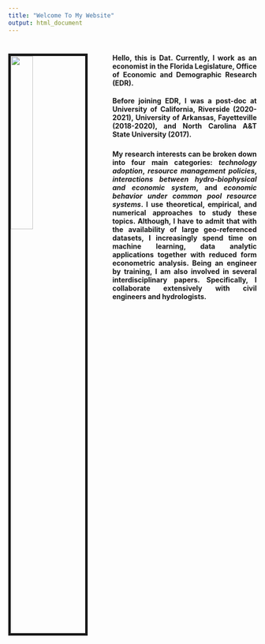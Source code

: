 ```yaml
---
title: "Welcome To My Website"
output: html_document
---
```


#
#
<link rel="stylesheet" href="style.css" type="text/css">

<img src="images/My_profile_pic.jpg" style="width:30%; border:5px solid; margin-right: 50px" align="left">

<style>
body {
text-align: justify}
</style>

<!-- <style> -->
<!-- body { -->
<!-- text-align: justify -->
<!-- font-style: italic; color: black -->
<!-- font-family: times new roman} -->
<!-- </style> -->

###
###
###
###
#### Hello, this is Dat. Currently, I work as an economist in the Florida Legislature, Office of Economic and Demographic Research (EDR). 
#### Before joining EDR, I was a post-doc at University of California, Riverside (2020-2021), University of Arkansas, Fayetteville (2018-2020), and North Carolina A&T State University (2017). 
###
###
###
###
###
###
###
###

#### **My research interests** can be broken down into four main categories: *technology adoption*, *resource management policies*, *interactions between hydro-biophysical and economic system*, and *economic behavior under common pool resource systems*. I use theoretical, empirical, and numerical approaches to study these topics. Although, I have to admit that with the availability of large geo-referenced datasets, I increasingly spend time on machine learning, data analytic applications together with reduced form econometric analysis. Being an engineer by training, I am also involved in several interdisciplinary papers. Specifically, I collaborate extensively with civil engineers and hydrologists.

#### 

<!-- ### **Technology Adoption** -->
<!-- ### -->
<!-- ### -->

<!-- ### -->
<!-- ### **Resource Management Policies** -->
<!-- ### -->

<!-- ### -->
<!-- ### **Interactions Between Hydro-Biophysical and Economic System** -->
<!-- ### -->

<!-- ### -->
<!-- ### **Economic Behavior Under Common Pool Resource Systems** -->
<!-- ### -->


